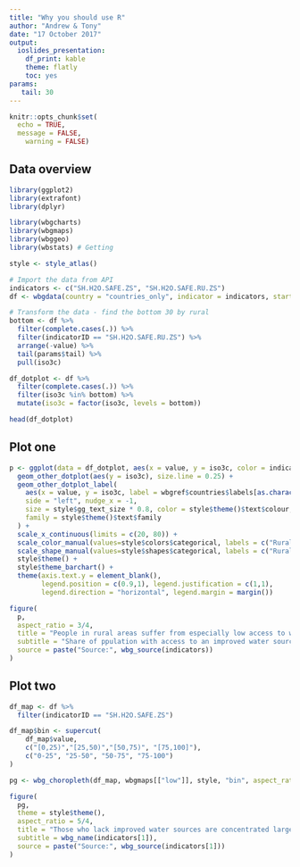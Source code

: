 ```yaml
---
title: "Why you should use R"
author: "Andrew & Tony"
date: "17 October 2017"
output: 
  ioslides_presentation: 
    df_print: kable
    theme: flatly
    toc: yes
params:
   tail: 30
---
```


```r
knitr::opts_chunk$set(
  echo = TRUE, 
  message = FALSE,
	warning = FALSE)

```

## Data overview

```r
library(ggplot2)
library(extrafont)
library(dplyr)

library(wbgcharts)
library(wbgmaps)
library(wbggeo)
library(wbstats) # Getting 

style <- style_atlas()

# Import the data from API
indicators <- c("SH.H2O.SAFE.ZS", "SH.H2O.SAFE.RU.ZS")
df <- wbgdata(country = "countries_only", indicator = indicators, startdate = 2012, enddate = 2012, indicator.wide = FALSE, cache = wbgcharts:::wb_newcache)

# Transform the data - find the bottom 30 by rural
bottom <- df %>%
  filter(complete.cases(.)) %>%
  filter(indicatorID == "SH.H2O.SAFE.RU.ZS") %>%
  arrange(-value) %>%
  tail(params$tail) %>%
  pull(iso3c)

df_dotplot <- df %>%
  filter(complete.cases(.)) %>%
  filter(iso3c %in% bottom) %>%
  mutate(iso3c = factor(iso3c, levels = bottom))
```

```r
head(df_dotplot)
```

## Plot one

```r
p <- ggplot(data = df_dotplot, aes(x = value, y = iso3c, color = indicatorID, shape = indicatorID)) +
  geom_other_dotplot(aes(y = iso3c), size.line = 0.25) +
  geom_other_dotplot_label(
    aes(x = value, y = iso3c, label = wbgref$countries$labels[as.character(iso3c)]),
    side = "left", nudge_x = -1,
    size = style$gg_text_size * 0.8, color = style$theme()$text$colour,
    family = style$theme()$text$family
  ) +
  scale_x_continuous(limits = c(20, 80)) +
  scale_color_manual(values=style$colors$categorical, labels = c("Rural", "National")) +
  scale_shape_manual(values=style$shapes$categorical, labels = c("Rural", "National")) +
  style$theme() +
  style$theme_barchart() +
  theme(axis.text.y = element_blank(),
        legend.position = c(0.9,1), legend.justification = c(1,1),
        legend.direction = "horizontal", legend.margin = margin())

figure(
  p,
  aspect_ratio = 3/4,
  title = "People in rural areas suffer from especially low access to water...",
  subtitle = "Share of ppulation with access to an improved water source, national average and rural, 2012 (%)",
  source = paste("Source:", wbg_source(indicators))
)
```

## Plot two

```r
df_map <- df %>%
  filter(indicatorID == "SH.H2O.SAFE.ZS")

df_map$bin <- supercut(
    df_map$value,
    c("[0,25)","[25,50)","[50,75)", "[75,100]"),
    c("0-25", "25-50", "50-75", "75-100")
)

pg <- wbg_choropleth(df_map, wbgmaps[["low"]], style, "bin", aspect_ratio = 1)

figure(
  pg,
  theme = style$theme(),
  aspect_ratio = 5/4,
  title = "Those who lack improved water sources are concentrated largely in Sub-Saharan Africa",
  subtitle = wbg_name(indicators[1]),
  source = paste("Source:", wbg_source(indicators[1]))
)
```